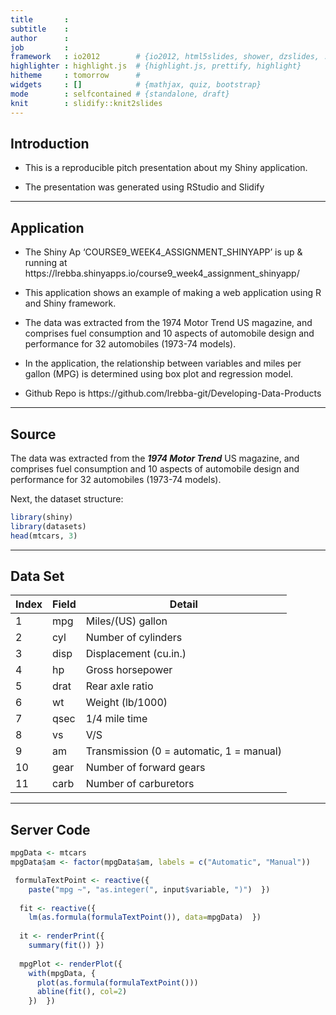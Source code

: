 ```yaml
---
title       : 
subtitle    : 
author      : 
job         : 
framework   : io2012        # {io2012, html5slides, shower, dzslides, ...}
highlighter : highlight.js  # {highlight.js, prettify, highlight}
hitheme     : tomorrow      # 
widgets     : []            # {mathjax, quiz, bootstrap}
mode        : selfcontained # {standalone, draft}
knit        : slidify::knit2slides
---
```


## Introduction

 - This is a reproducible pitch presentation about my Shiny application.

 - The presentation was generated using RStudio and Slidify

---

## Application

 - The Shiny Ap 'COURSE9_WEEK4_ASSIGNMENT_SHINYAPP' is up & running at https://lrebba.shinyapps.io/course9_week4_assignment_shinyapp/
 
 - This application shows an example of making a web application
 using R and Shiny framework.
 
 - The data was extracted from the 1974 Motor Trend US magazine, and comprises 
 fuel consumption and 10 aspects of automobile design and performance
 for 32 automobiles (1973-74 models).
 
 - In the application, the relationship between variables and
 miles per gallon (MPG) is determined using box plot and regression model.
 
 - Github Repo is https://github.com/lrebba-git/Developing-Data-Products

---

## Source

The data was extracted from the ***1974 Motor Trend*** US magazine, 
and comprises fuel consumption and 10 aspects of automobile design
and performance for 32 automobiles (1973-74 models).

Next, the dataset structure: 
```r
library(shiny)
library(datasets)
head(mtcars, 3)
```

---

## Data Set {.smaller}

| Index | Field | Detail |
------- | ----- | ------ |
| 1     | mpg   | Miles/(US) gallon |
| 2     | cyl   | Number of cylinders |
| 3     | disp  | Displacement (cu.in.) |
| 4	    | hp    | Gross horsepower |
| 5	    | drat  | Rear axle ratio |
| 6     | wt    | Weight (lb/1000) |
| 7	    | qsec  | 1/4 mile time |
| 8	    | vs    | V/S |
| 9	    | am    | Transmission (0 = automatic, 1 = manual) |
| 10    | gear  | Number of forward gears |
| 11    | carb  | Number of carburetors |

---

## Server Code

```r
mpgData <- mtcars
mpgData$am <- factor(mpgData$am, labels = c("Automatic", "Manual"))

 formulaTextPoint <- reactive({
    paste("mpg ~", "as.integer(", input$variable, ")")  })
  
  fit <- reactive({
    lm(as.formula(formulaTextPoint()), data=mpgData)  })
  
  it <- renderPrint({
    summary(fit()) })
  
  mpgPlot <- renderPlot({
    with(mpgData, {
      plot(as.formula(formulaTextPoint()))
      abline(fit(), col=2)
    })  })
  
```






